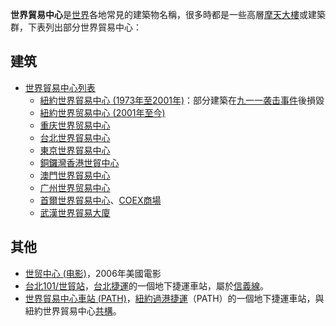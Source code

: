 '''世界貿易中心'''是[[世界|世界]]各地常見的建築物名稱，很多時都是一些高層[[摩天大樓|摩天大樓]]或建築群，下表列出部分世界貿易中心：

== 建筑 ==
*[[世界貿易中心列表|世界貿易中心列表]]
** [[紐約|紐約]][[世界貿易中心_(1973年至2001年)|世界貿易中心 (1973年至2001年)]]：部分建築在[[九一一袭击事件|九一一袭击事件]]後損毀
**[[紐約|紐約]][[世界贸易中心_(2001年至今)|世界贸易中心 (2001年至今)]]
** [[重庆世界贸易中心|重庆世界贸易中心]]
** [[台北世界貿易中心|台北世界貿易中心]]
** [[世界貿易中心_(東京)|東京世界貿易中心]]
** [[銅鑼灣|銅鑼灣]][[世貿中心_(香港)|香港世貿中心]]
** [[澳門世界貿易中心|澳門世界貿易中心]]
** [[广州世界贸易中心|广州世界贸易中心]]
** [[韓國綜合貿易中心|首爾世界貿易中心]]、[[COEX商場|COEX商場]]
** [[武漢世界貿易大廈|武漢世界貿易大廈]]

== 其他 ==
* [[世贸中心_(电影)|世贸中心 (电影)]]，2006年美國電影
* [[台北101/世貿站|台北101/世貿站]]，[[臺北捷運|台北捷運]]的一個地下捷運車站，屬於[[台北捷運信義線|信義線]]。
* [[世界貿易中心車站_(PATH)|世界貿易中心車站 (PATH)]]，[[紐約|紐約]][[紐新港務局過哈德遜河捷運|過港捷運]]（PATH）的一個地下捷運車站，與紐約世界貿易中心[[共構|共構]]。

{{disambiguation|Cat=六字建築物消歧義}}